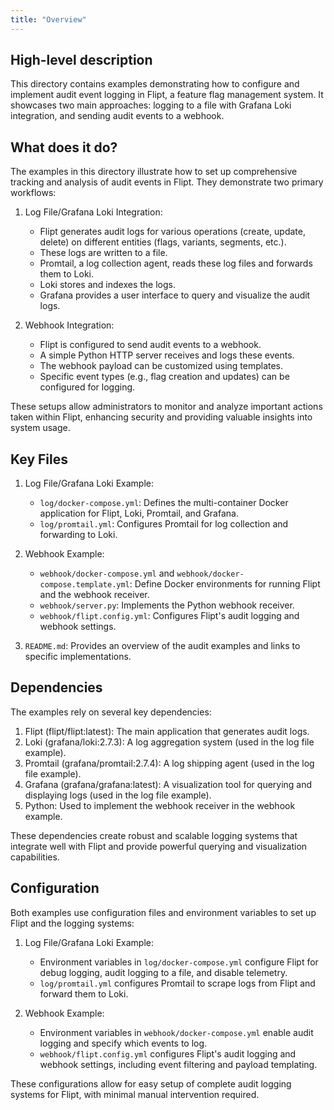 ```yaml
---
title: "Overview"
---
```


## High-level description
This directory contains examples demonstrating how to configure and implement audit event logging in Flipt, a feature flag management system. It showcases two main approaches: logging to a file with Grafana Loki integration, and sending audit events to a webhook.

## What does it do?
The examples in this directory illustrate how to set up comprehensive tracking and analysis of audit events in Flipt. They demonstrate two primary workflows:

1. Log File/Grafana Loki Integration:
   - Flipt generates audit logs for various operations (create, update, delete) on different entities (flags, variants, segments, etc.).
   - These logs are written to a file.
   - Promtail, a log collection agent, reads these log files and forwards them to Loki.
   - Loki stores and indexes the logs.
   - Grafana provides a user interface to query and visualize the audit logs.

2. Webhook Integration:
   - Flipt is configured to send audit events to a webhook.
   - A simple Python HTTP server receives and logs these events.
   - The webhook payload can be customized using templates.
   - Specific event types (e.g., flag creation and updates) can be configured for logging.

These setups allow administrators to monitor and analyze important actions taken within Flipt, enhancing security and providing valuable insights into system usage.

## Key Files

1. Log File/Grafana Loki Example:
   - `log/docker-compose.yml`: Defines the multi-container Docker application for Flipt, Loki, Promtail, and Grafana.
   - `log/promtail.yml`: Configures Promtail for log collection and forwarding to Loki.

2. Webhook Example:
   - `webhook/docker-compose.yml` and `webhook/docker-compose.template.yml`: Define Docker environments for running Flipt and the webhook receiver.
   - `webhook/server.py`: Implements the Python webhook receiver.
   - `webhook/flipt.config.yml`: Configures Flipt's audit logging and webhook settings.

3. `README.md`: Provides an overview of the audit examples and links to specific implementations.

## Dependencies
The examples rely on several key dependencies:

1. Flipt (flipt/flipt:latest): The main application that generates audit logs.
2. Loki (grafana/loki:2.7.3): A log aggregation system (used in the log file example).
3. Promtail (grafana/promtail:2.7.4): A log shipping agent (used in the log file example).
4. Grafana (grafana/grafana:latest): A visualization tool for querying and displaying logs (used in the log file example).
5. Python: Used to implement the webhook receiver in the webhook example.

These dependencies create robust and scalable logging systems that integrate well with Flipt and provide powerful querying and visualization capabilities.

## Configuration
Both examples use configuration files and environment variables to set up Flipt and the logging systems:

1. Log File/Grafana Loki Example:
   - Environment variables in `log/docker-compose.yml` configure Flipt for debug logging, audit logging to a file, and disable telemetry.
   - `log/promtail.yml` configures Promtail to scrape logs from Flipt and forward them to Loki.

2. Webhook Example:
   - Environment variables in `webhook/docker-compose.yml` enable audit logging and specify which events to log.
   - `webhook/flipt.config.yml` configures Flipt's audit logging and webhook settings, including event filtering and payload templating.

These configurations allow for easy setup of complete audit logging systems for Flipt, with minimal manual intervention required.